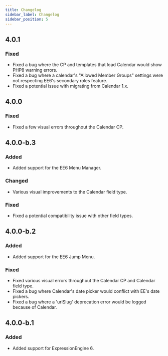 ```yaml
---
title: Changelog
sidebar_label: Changelog
sidebar_position: 5
---
```



## 4.0.1<TitleDate date="2022-03-18" />

### Fixed
- Fixed a bug where the CP and templates that load Calendar would show PHP8 warning errors.
- Fixed a bug where a calendar's "Allowed Member Groups" settings were not respecting EE6's secondary roles feature.
- Fixed a potential issue with migrating from Calendar 1.x.

## 4.0.0<TitleDate date="2021-05-27" />

### Fixed
- Fixed a few visual errors throughout the Calendar CP.

## 4.0.0-b.3<TitleDate date="2021-05-10" />

### Added
- Added support for the EE6 Menu Manager.

### Changed
- Various visual improvements to the Calendar field type.

### Fixed
- Fixed a potential compatibility issue with other field types.

## 4.0.0-b.2<TitleDate date="2021-05-04" />

### Added
- Added support for the EE6 Jump Menu.

### Fixed
- Fixed various visual errors throughout the Calendar CP and Calendar field type.
- Fixed a bug where Calendar's date picker would conflict with EE's date pickers.
- Fixed a bug where a 'urlSlug' deprecation error would be logged because of Calendar.

## 4.0.0-b.1<TitleDate date="2020-12-24" />

### Added
- Added support for ExpressionEngine 6.
